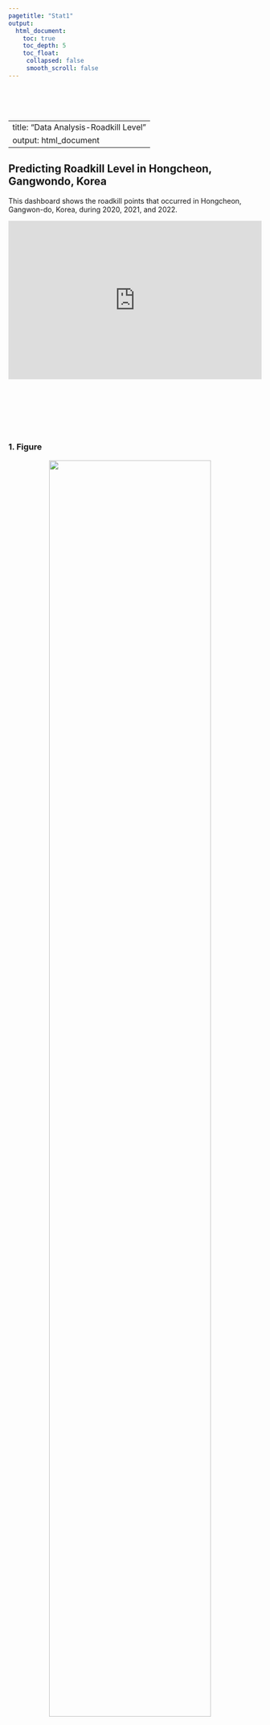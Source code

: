 ```yaml
---
pagetitle: "Stat1"
output:
  html_document:
    toc: true
    toc_depth: 5
    toc_float:
     collapsed: false
     smooth_scroll: false
---
```


<link rel="stylesheet" href="styles.css" type="text/css">
<link rel="stylesheet" href="site_libs/academicons-1.9.1/css/academicons.min.css"/>

<br><br><br>


---
title: "Data Analysis-Roadkill Level"
output: html_document
---

## **Predicting Roadkill Level in Hongcheon, Gangwondo, Korea** 

This dashboard shows the roadkill points that occurred in Hongcheon, Gangwon-do, Korea, during 2020, 2021, and 2022.

<div style="position:relative; padding-bottom:62.5%; height:0; overflow:hidden; margin-bottom:20px;">
  <iframe
    src="https://public.tableau.com/shared/7Z8JDTFZZ?:display_count=n&:origin=viz_share_link&:toolbar=no&:showVizHome=no"
    style="position:absolute; top:0; left:0; width:100%; height:100%; border:0;"
    allowfullscreen
    loading="lazy">
  </iframe>
</div>








<br>



<br><br><br>

### 1. Figure

<p align="center">
<img src="images/predict_houseprice.png" style="width:80%; border:0px solid; margin-right: 20px" align="center">
</p>
<p align="center">
[Fig. LASSO regression features by importance]
</p>


<br>

<br><br>

### 2. Goal
<br>
The ultimate goal is not only to predict roadkill risk levels (low, medium, high) in Hongcheon, but also to analyze the environmental and infrastructural characteristics of high-risk grids, providing deeper insights into why incidents occur more frequently.
<br>

### Explanatory Variables

| Variable             | Description                                                                 |
|----------------------|-----------------------------------------------------------------------------|
| `national_highway_rk`| Roadkill count on national, provincial, and highway roads                   |
| `white_rk`           | Roadkill count on ordinary/local roads (non-national/provincial/highway)    |
| `corridor_count`     | Number of ecological corridors within the grid                              |
| `min_dist_to_corridor` | Minimum distance (m) to the nearest ecological corridor                   |
| `wild_boar_count`    | Scaled estimate of wild boar distribution in the grid                       |
| `roe_deer_count`     | Scaled estimate of roe deer distribution in the grid                        |
| `white_road_grade`   | Categorical index (0–4) describing road presence and surrounding land use   |
| `speed_proxy`        | Proxy for speed limits based on road type composition (highway, national)   |


### 3. Methodology & Summary

  + With the **SGDClassifier**, clear overfitting was observed between the training and validation sets.  
  + The **neural network with two hidden layers trained using SGD** achieved 100% accuracy on both the training and validation data.  
 + Based on this stability, the neural network model was applied to predict Hongcheon grids, identifying the following as **high-risk areas (level 2)**:  
  - `grid_333`  
  - `grid_364`  
  - `grid_494`  
  - `grid_526`  

These results highlight specific locations in Hongcheon that warrant further attention for roadkill mitigation and conservation planning.

<br>

### 4. Code

Please click [HERE](https://github.com/yejiginakim/roadkill_analysis) for the analysis report and code.

<br>


